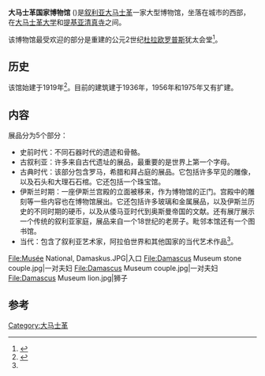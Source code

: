 {{Infobox Museum
 |name          = 大马士革国家博物馆<br/>المتحف الوطني بدمشق
 |image         = Damascus-National-Museum.JPG
 |imagesize     = 300
 |caption       = 立面
 |latitude      = 33.512572
 |longitude     = 36.290044
 |established   = 1979
 |dissolved     = 
 |location      = [[叙利亚|叙利亚]][[大马士革|大马士革]]
}}
'''大马士革国家博物馆''' ({{lang-ar|المتحف الوطني بدمشق}})是[[叙利亚|叙利亚]][[大马士革|大马士革]]一家大型博物馆，坐落在城市的西部，在[[大马士革大学|大马士革大学]]和[[提基亚清真寺|提基亚清真寺]]之间。

该博物馆最受欢迎的部分是重建的公元2世纪[[杜拉欧罗普斯|杜拉欧罗普斯]]犹太会堂<ref>{{Cite web |url=http://www.syriagate.com/Syria/about/cities/Damascus/museum.htm |title=Syria Gate article on the museum |access-date=2013-12-18 |archive-date=2006-12-31 |archive-url=https://web.archive.org/web/20061231133137/http://www.syriagate.com/Syria/about/cities/Damascus/museum.htm |dead-url=no }}</ref>。
 
==历史==
该馆始建于1919年<ref name=syriantour>{{cite web|title=The National Museum of Damascus|url=http://www.syriatourism.org/index.php?module=subjects&func=viewpage&pageid=726|access-date=2013-12-18|archive-date=2017-10-28|archive-url=https://web.archive.org/web/20171028200919/http://www.syriatourism.org/index.php?module=subjects&func=viewpage&pageid=726|dead-url=no}}</ref>。目前的建筑建于1936年，1956年和1975年又有扩建。

==内容==
展品分为5个部分：
*史前时代：不同石器时代的遗迹和骨骼。
*古叙利亚：许多来自古代遗址的展品，最重要的是世界上第一个字母。
*古典时代：该部分包含罗马，希腊和拜占庭的展品。它包括许多罕见的雕像，以及石头和大理石石棺。它还包括一个珠宝馆。
*伊斯兰时期：一座伊斯兰宫殿的立面被移来，作为博物馆的正门。宫殿中的雕刻等一些内容也在博物馆展出。它还包括许多玻璃和金属展品，以及伊斯兰历史的不同时期的硬币，以及从倭马亚时代到奥斯曼帝国的文献。还有展厅展示一个传统的叙利亚家庭，展品来自一个18世纪的老房子。毗邻本馆还有一个图书馆。
*当代：包含了叙利亚艺术家，阿拉伯世界和其他国家的当代艺术作品<ref name=syriantour/>。
<gallery>
File:Musée National, Damaskus.JPG|入口
File:Damascus Museum stone couple.jpg|一对夫妇
File:Damascus Museum couple.jpg|一对夫妇
File:Damascus Museum lion.jpg|狮子
</gallery>
==参考==
{{reflist}}
{{Authority control}}
[[Category:大马士革|Category:大马士革]]